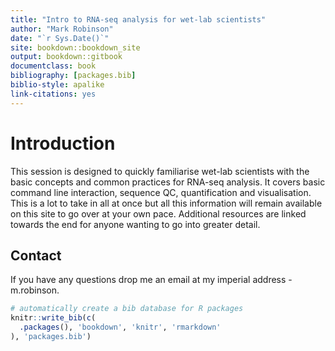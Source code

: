 ```yaml
--- 
title: "Intro to RNA-seq analysis for wet-lab scientists"
author: "Mark Robinson"
date: "`r Sys.Date()`"
site: bookdown::bookdown_site
output: bookdown::gitbook
documentclass: book
bibliography: [packages.bib]
biblio-style: apalike
link-citations: yes
---
```


# Introduction

This session is designed to quickly familiarise wet-lab scientists with the basic concepts and common practices for RNA-seq analysis. It covers basic command line interaction, sequence QC, quantification and visualisation. This is a lot to take in all at once but all this information will remain available on this site to go over at your own pace. Additional resources are linked towards the end for anyone wanting to go into greater detail.

## Contact

If you have any questions drop me an email at my imperial address - m.robinson.

```r
# automatically create a bib database for R packages
knitr::write_bib(c(
  .packages(), 'bookdown', 'knitr', 'rmarkdown'
), 'packages.bib')
```
